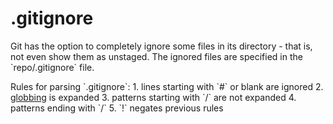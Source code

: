 = .gitignore =

Git has the option to completely ignore some files in its directory - that is, not even show them as unstaged.
The ignored files are specified in the `repo/.gitignore` file.

Rules for parsing `.gitignore`:
1. lines starting with `#` or blank are ignored
2. [[globbing]] is expanded
3. patterns starting with `/` are not expanded
4. patterns ending with `/`
5. `!` negates previous rules
